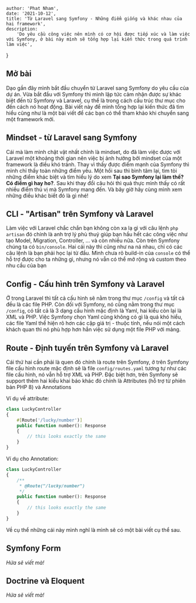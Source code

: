 
    author: 'Phat Nham',
    date: '2021-10-12',
    title: 'Từ Laravel sang Symfony - Những điểm giống và khác nhau của hai framework',
    description:
        'Do yêu cầu công việc nên mình có cơ hội được tiếp xúc và làm việc với Symfony, ở bài này mình sẽ tổng hợp lại kiến thức trong quá trình làm việc',
}


## Mở bài

Dạo gần đây mình bắt đầu chuyển từ Laravel sang Symfony do yêu cầu của dự án. Vừa bắt đầu với Symfony thì mình lập tức cảm nhận được sự khác biệt đến từ Symfony và Laravel, cụ thể là trong cách cấu trúc thư mục cho đến cách nó hoạt động. Bài viết này để mình tổng hợp lại kiến thức đã tìm hiểu cũng như là một bài viết để các bạn có thể tham khảo khi chuyển sang một framework mới.

## Mindset - từ Laravel sang Symfony

Cái mà làm mình chật vật nhất chính là mindset, do đã làm việc được với Laravel một khoảng thời gian nên việc bị ảnh hưởng bởi mindset của một framework là điều khó tránh. Thay vì thấy được điểm mạnh của Symfony thì mình chỉ thấy toàn những điểm yếu. Một hồi sau thì bình tâm lại, tìm tòi những điểm khác biệt và tìm hiểu lý do xem **Tại sao Symfony lại làm thế? Có điểm gì hay ho?**. Sau khi thay đổi câu hỏi thì quả thực mình thấy có rất nhiều điểm thú vị mà Symfony mang đến. Và bây giờ hãy cùng mình xem những điều khác biết đó là gì nhé!

## CLI - "Artisan" trên Symfony và Laravel

Làm việc với Laravel chắc chắn bạn không còn xa lạ gì với câu lệnh `php artisan` đó chính là anh trợ lý phù thuỷ giúp bạn hầu hết các công việc như tạo Model, Migration, Controller, ... và còn nhiều nữa. Còn trên Symfony chúng ta có `bin/console`. Hai cái này thì cũng như na ná nhau, chỉ có các câu lệnh là bạn phải học lại từ đầu. Mình chưa rõ build-in của `console` có thể hỗ trợ được cho ta những gì, nhưng nó vẫn có thể mở rộng và custom theo nhu cầu của bạn

## Config - Cấu hình trên Symfony và Laravel

Ở trong Laravel thì tất cả cấu hình sẽ nằm trong thư mục `/config` và tất cả đều là các file PHP. Còn đối với Symfony, nó cũng nằm trong thư mục `/config`, có tất cả là 3 dạng cấu hình mặc định là Yaml, hai kiểu còn lại là XML và PHP. Việc Symfony chọn Yaml cũng không có gì là quá khó hiểu, các file Yaml thể hiện rõ hơn các cặp giá trị - thuộc tính, nếu nói một cách khách quan thì nó phù hợp hơn hẳn việc sử dụng một file PHP với mảng.

## Route - Định tuyến trên Symfony và Laravel

Cái thứ hai cần phải là quen đó chính là route trên Symfony, ở trên Symfony file cấu hình route mặc định sẽ là file `config/routes.yaml` tương tự như các file cấu hình, nó vẫn hỗ trợ XML và PHP. Đặc biệt hơn, trên Symfony sẽ support thêm hai kiểu khai báo khác đó chính là Attributes (hỗ trợ từ phiên bản PHP 8) và Annotations

Ví dụ về attribute:

```php
class LuckyController
{
    #[Route('/lucky/number')]
    public function number(): Response
    {
        // this looks exactly the same
    }
}
```

Ví dụ cho Annotation:

```php
class LuckyController
{
    /**
     * @Route("/lucky/number")
     */
    public function number(): Response
    {
        // this looks exactly the same
    }
}
```

Về cụ thể những cái này mình nghĩ là mình sẽ có một bài viết cụ thể sau.

## Symfony Form

_Hứa sẽ viết mà!_

## Doctrine và Eloquent

_Hứa sẽ viết mà!_


